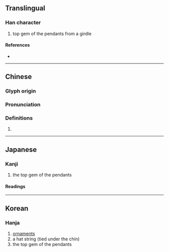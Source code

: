 {{character info/new}}
==Translingual==

===Han character===
{{Han char|rn=96|rad=玉|as=06|sn=10|four=11121|canj=MGHON|ids=⿰𤣩行}}

# top gem of the pendants from a girdle

====References====
* {{Han ref|kx=0731.140|dkj=20971|dj=1142.250|hdz=21111.150|uh=73E9|ud=29673|bh=D2B2|bd=53938}}

----

==Chinese==
{{zh-forms}}

===Glyph origin===
{{Han etym}}

===Pronunciation===
{{zh-pron
|m=héng
|c=hang4
|mc=y
|oc=y
|cat=}}

===Definitions===
{{zh-hanzi}}

# {{rfdef|zh}}

----

==Japanese==

===Kanji===
{{ja-kanji|grade=|rs=玉06}}

# the top gem of the pendants

====Readings====
{{ja-readings|on=[[こう]] (kō), [[ぎょう]] (gyō)|kun=}}

----

==Korean==

===Hanja===
{{ko-hanja|hangeul=형|eumhun=|rv=hyeong|mr=hyŏng|y=hyeng}}

# [[ornaments]]
# a hat string (tied under the chin)
# the top gem of the pendants